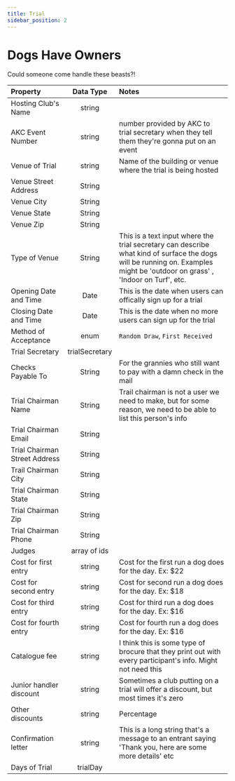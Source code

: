 ```yaml
---
title: Trial
sidebar_position: 2
---
```


# Dogs Have Owners

Could someone come handle these beasts?!

| Property                      |   Data Type    | Notes                                                                                                                                                                       |
| :---------------------------- | :------------: | :-------------------------------------------------------------------------------------------------------------------------------------------------------------------------- |
| Hosting Club's Name           |     string     |                                                                                                                                                                             |
| AKC Event Number              |     string     | number provided by AKC to trial secretary when they tell them they're gonna put on an event                                                                                 |
| Venue of Trial                |     string     | Name of the building or venue where the trial is being hosted                                                                                                               |
| Venue Street Address          |     String     |                                                                                                                                                                             |
| Venue City                    |     String     |                                                                                                                                                                             |
| Venue State                   |     String     |                                                                                                                                                                             |
| Venue Zip                     |     String     |                                                                                                                                                                             |
| Type of Venue                 |     String     | This is a text input where the trial secretary can describe what kind of surface the dogs will be running on. Examples might be 'outdoor on grass' , 'Indoor on Turf', etc. |
| Opening Date and Time         |      Date      | This is the date when users can offically sign up for a trial                                                                                                               |
| Closing Date and Time         |      Date      | This is the date when no more users can sign up for the trial                                                                                                               |
| Method of Acceptance          |      enum      | `Random Draw`, `First Received`                                                                                                                                             |
| Trial Secretary               | trialSecretary |                                                                                                                                                                             |
| Checks Payable To             |     String     | For the grannies who still want to pay with a damn check in the mail                                                                                                        |
| Trial Chairman Name           |     String     | Trail chairman is not a user we need to make, but for some reason, we need to be able to list this person's info                                                            |
| Trial Chairman Email          |     String     |                                                                                                                                                                             |
| Trial Chairman Street Address |     String     |                                                                                                                                                                             |
| Trail Chairman City           |     String     |                                                                                                                                                                             |
| Trial Chairman State          |     String     |                                                                                                                                                                             |
| Trial Chairman Zip            |     String     |                                                                                                                                                                             |
| Trial Chairman Phone          |     String     |                                                                                                                                                                             |
| Judges                        |  array of ids  |                                                                                                                                                                             |
| Cost for first entry          |     string     | Cost for the first run a dog does for the day. Ex: $22                                                                                                                      |
| Cost for second entry         |     string     | Cost for second run a dog does for the day. Ex: $18                                                                                                                         |
| Cost for third entry          |     string     | Cost for third run a dog does for the day. Ex: $16                                                                                                                          |
| Cost for fourth entry         |     string     | Cost for fourth run a dog does for the day. Ex: $16                                                                                                                         |
| Catalogue fee                 |     string     | I think this is some type of brocure that they print out with every participant's info. Might not need this                                                                 |
| Junior handler discount       |     string     | Sometimes a club putting on a trial will offer a discount, but most times it's zero                                                                                         |
| Other discounts               |     string     | Percentage                                                                                                                                                                  |
| Confirmation letter           |     string     | This is a long string that's a message to an entrant saying 'Thank you, here are some more details' etc                                                                     |
| Days of Trial                 |    trialDay    |                                                                                                                                                                             |
